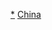 {{国家排球队
 | bg        = #ff0000
 | fg        = #ffff66 
 | country   = CHN
 | team link = 中國國家女子排球隊
 | title     = 中國女子排球隊
 | name      = 2014年世錦賽中國國家女子排球隊
 | comp      = 2014年世界女子排球錦標賽 – 亞軍
 | comp link = 2014年世界女子排球錦標賽
 | p1        = [[袁心玥]]
 | p2        = [[朱婷 (運動員)|朱婷]]
 | p3        = [[楊方旭]]
 | p5        = [[沈静思]] 
 | p6        = [[杨珺菁]] 
 | p7        = [[魏秋月]]
 | p8        = [[曾春蕾]]
 | p9        = [[刘晓彤 (排球运动员)|刘晓彤]]
 | p10       = [[单丹娜]]<small> (L)</small>
 | p11       = [[徐云丽]]
 | p12       = [[惠若琪]] [[File:Captain sports.svg|12px]]
 | p15       = [[陈展]]<small> (L)</small>
 | p16       = [[汪慧敏]]
 | p17       = [[王娜 (排球运动员)|王娜]]
 | coach     = [[郎平]]
}}<noinclude>
[[Category:中国国家女子排球队|*]]
[[Category:2014年世界女子排球錦標賽比賽隊伍模板|China]]
</noinclude>